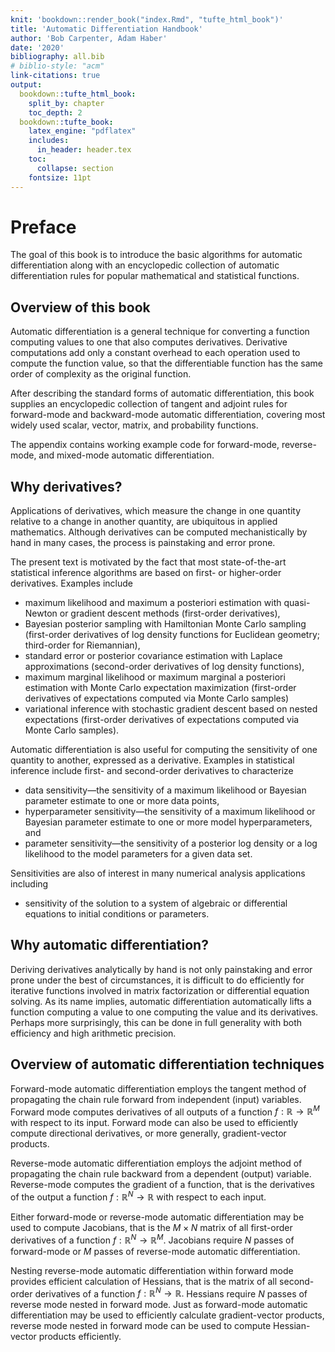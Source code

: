 ```yaml
---
knit: 'bookdown::render_book("index.Rmd", "tufte_html_book")'
title: 'Automatic Differentiation Handbook'
author: 'Bob Carpenter, Adam Haber'
date: '2020'
bibliography: all.bib
# biblio-style: "acm"
link-citations: true
output:
  bookdown::tufte_html_book:
    split_by: chapter
    toc_depth: 2
  bookdown::tufte_book:
    latex_engine: "pdflatex"
    includes:
      in_header: header.tex
    toc:
      collapse: section
    fontsize: 11pt
---
```


# Preface {-}

The goal of this book is to introduce the basic algorithms for
automatic differentiation along with an encyclopedic collection of
automatic differentiation rules for popular mathematical and
statistical functions.

## Overview of this book {-}

Automatic differentiation is a general technique for converting a
function computing values to one that also computes derivatives.
Derivative computations add only a constant overhead to each operation
used to compute the function value, so that the differentiable
function has the same order of complexity as the original function.

After describing the standard forms of automatic differentiation, this
book supplies an encyclopedic collection of tangent and adjoint rules
for forward-mode and backward-mode automatic differentiation, covering
most widely used scalar, vector, matrix, and probability functions.

The appendix contains working example code for forward-mode,
reverse-mode, and mixed-mode automatic differentiation.


## Why derivatives? {-}

Applications of derivatives, which measure the change in one quantity
relative to a change in another quantity, are ubiquitous in applied
mathematics.  Although derivatives can be computed mechanistically by
hand in many cases, the process is painstaking and error prone.

The present text is motivated by the fact that most state-of-the-art
statistical inference algorithms are based on first- or higher-order
derivatives.  Examples include

* maximum likelihood and maximum a posteriori estimation with
quasi-Newton or gradient descent methods (first-order derivatives),
* Bayesian posterior sampling with Hamiltonian Monte Carlo sampling
(first-order derivatives of log density functions for Euclidean
geometry; third-order for Riemannian),
* standard error or posterior covariance estimation with Laplace
approximations (second-order derivatives of log density functions),
* maximum marginal likelihood or maximum marginal a posteriori
estimation with Monte Carlo expectation maximization (first-order
derivatives of expectations computed via Monte Carlo samples)
* variational inference with stochastic gradient descent based
on nested expectations (first-order derivatives of
expectations computed via Monte Carlo samples).

Automatic differentiation is also useful for computing the sensitivity
of one quantity to another, expressed as a derivative.  Examples in
statistical inference include first- and second-order derivatives
to characterize

* data sensitivity---the sensitivity of a maximum likelihood or
Bayesian parameter estimate to one or more data points,
* hyperparameter sensitivity---the sensitivity of a maximum
likelihood or Bayesian parameter estimate to one or more
model hyperparameters, and
* parameter sensitivity---the sensitivity of a posterior log density
or a log likelihood to the model parameters for a given data set.

Sensitivities are also of interest in many numerical analysis
applications including

* sensitivity of the solution to a system of algebraic or differential
equations to initial conditions or parameters.

## Why automatic differentiation? {-}

Deriving derivatives analytically by hand is not only painstaking and
error prone under the best of circumstances, it is difficult to do
efficiently for iterative functions involved in matrix factorization
or differential equation solving.  As its name implies, automatic
differentiation automatically lifts a function computing a value to
one computing the value and its derivatives.  Perhaps more
surprisingly, this can be done in full generality with both efficiency
and high arithmetic precision.

## Overview of automatic differentiation techniques {-}

Forward-mode automatic differentiation employs the tangent method of
propagating the chain rule forward from independent (input) variables.
Forward mode computes derivatives of all outputs of a function $f:
\mathbb{R} \rightarrow \mathbb{R}^M$ with respect to its input.
Forward mode can also be used to efficiently compute directional
derivatives, or more generally, gradient-vector products.

Reverse-mode automatic differentiation employs the adjoint method of
propagating the chain rule backward from a dependent (output)
variable.  Reverse-mode computes the gradient of a function, that is
the derivatives of the output a function $f : \mathbb{R}^N \rightarrow
\mathbb{R}$ with respect to each input.

Either forward-mode or reverse-mode automatic differentiation may be
used to compute Jacobians, that is the $M \times N$ matrix of all
first-order derivatives of a function $f:\mathbb{R}^N \rightarrow
\mathbb{R}^M.$ Jacobians require $N$ passes of forward-mode or $M$
passes of reverse-mode automatic differentiation.

Nesting reverse-mode automatic differentiation within forward mode
provides efficient calculation of Hessians, that is the matrix of all
second-order derivatives of a function $f:\mathbb{R}^N \rightarrow
\mathbb{R}.$ Hessians require $N$ passes of reverse mode nested in
forward mode.  Just as forward-mode automatic differentiation may be
used to efficiently calculate gradient-vector products, reverse mode
nested in forward mode can be used to compute Hessian-vector products
efficiently.
